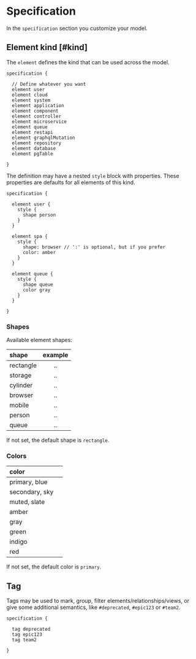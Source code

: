 
# Specification

In the `specification` section you customize your model.

## Element kind [#kind]

The `element` defines the kind that can be used across the model.

```likec4 copy
specification {

  // Define whatever you want
  element user
  element cloud
  element system
  element application
  element component
  element controller
  element microservice
  element queue
  element restapi
  element graphqlMutation
  element repository
  element database
  element pgTable

}
```

The definition may have a nested `style` block with properties.
These properties are defaults for all elements of this kind.

```likec4 copy
specification {

  element user {
    style {
      shape person
    }
  }

  element spa {
    style {
      shape: browser // ':' is optional, but if you prefer
      color: amber
    }
  }

  element queue {
    style {
      shape queue
      color gray
    }
  }

}
```

### Shapes

Available element shapes:

| shape     | example |
| :-------- | :-----: |
| rectangle |   ..    |
| storage   |   ..    |
| cylinder  |   ..    |
| browser   |   ..    |
| mobile    |   ..    |
| person    |   ..    |
| queue     |   ..    |

If not set, the default shape is `rectangle`.

### Colors

| color          |                                                           |
| :------------- | :-------------------------------------------------------: |
| primary, blue  |  <div className="bg-blue-500 rounded-sm w-8 h-6"></div>   |
| secondary, sky |   <div className="bg-sky-600 rounded-sm w-8 h-6"></div>   |
| muted, slate   |  <div className="bg-slate-600 rounded-sm w-8 h-6"></div>  |
| amber          |  <div className="bg-amber-600 rounded-sm w-8 h-6"></div>  |
| gray           | <div className="bg-neutral-500 rounded-sm w-8 h-6"></div> |
| green          |  <div className="bg-green-600 rounded-sm w-8 h-6"></div>  |
| indigo         | <div className="bg-indigo-600 rounded-sm w-8 h-6"></div>  |
| red            |   <div className="bg-red-500 rounded-sm w-8 h-6"></div>   |

If not set, the default color is `primary`.

## Tag

Tags may be used to mark, group, filter elements/relationships/views, or give some additional semantics, like `#deprecated`, `#epic123` or `#team2`.

```likec4
specification {

  tag deprecated
  tag epic123
  tag team2

}
```

